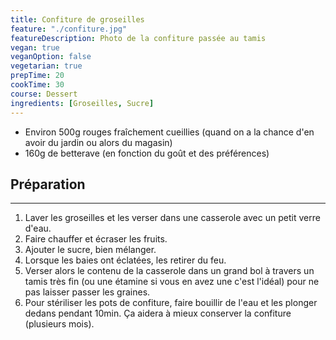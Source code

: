```yaml
---
title: Confiture de groseilles
feature: "./confiture.jpg"
featureDescription: Photo de la confiture passée au tamis
vegan: true
veganOption: false
vegetarian: true
prepTime: 20
cookTime: 30
course: Dessert
ingredients: [Groseilles, Sucre]
---
```


<Ingredients>

- Environ 500g <Ing id="groseilles"/> rouges fraîchement cueillies (quand on a la chance d'en avoir du jardin ou alors du magasin)
- 160g <Ing id="sucre"/> de betterave (en fonction du goût et des préférences)

</Ingredients>

## Préparation
---

1. Laver les groseilles et les verser dans une casserole avec un petit verre d'eau.
2. Faire chauffer et écraser les fruits.
3. Ajouter le sucre, bien mélanger.
4. Lorsque les baies ont éclatées, les retirer du feu.
5. Verser alors le contenu de la casserole dans un grand bol à travers un tamis
très fin (ou une étamine si vous en avez une c'est l'idéal) pour ne pas
laisser passer les graines.
6. Pour stériliser les pots de confiture, faire bouillir de l'eau et les plonger dedans
pendant 10min. Ça aidera à mieux conserver la confiture (plusieurs
mois).
